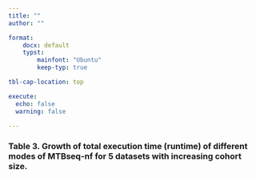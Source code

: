 ```yaml
---
title: ""
author: ""

format:
    docx: default
    typst:
        mainfont: "Ubuntu"
        keep-typ: true

tbl-cap-location: top

execute:
  echo: false
  warning: false

---
```



```{=typst}
#set page(numbering: none)
```



### Table 3. Growth of total execution time (runtime) of different modes of MTBseq-nf for 5 datasets with increasing cohort size.


```{=typst}
\
\
```

```{=typst}

#import "@preview/tablem:0.2.0": tablem, three-line-table

#let three-line-table = tablem.with(
  render: (columns: auto, ..args) => {
    table(
      columns: columns,
      stroke: none,
      align: left + horizon,
      table.hline(y: 0),
      table.hline(y: 1),
      ..args,
      table.hline(),
    )
  }
)

```


```{=typst}
#three-line-table[
  | *Number of samples* | *MTBseq-nf (default)* | *MTBseq-nf (parallel)* |
  |---------------------|-----------------------|------------------------|
  | 5                   | 0h53m0s               | 0h34m0s                |
  | 10                  | 2h2m0s                | 1h0m45s                |
  | 20                  | 4h32m0s               | 1h53m0s                |
  | 40                  | 8h57m0s               | 4h43m0s                |
  | 80                  | 18h32m0s              | 7h14m0s                |
]
```
